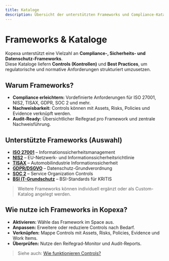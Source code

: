 ```yaml
---
title: Kataloge
description: Übersicht der unterstützten Frameworks und Compliance-Kataloge in Kopexa
---
```


# Frameworks & Kataloge

Kopexa unterstützt eine Vielzahl an **Compliance-, Sicherheits- und Datenschutz-Frameworks**.  
Diese Kataloge liefern **Controls (Kontrollen)** und **Best Practices**, um regulatorische und normative Anforderungen strukturiert umzusetzen.
    
## Warum Frameworks?

- **Compliance erleichtern:** Vordefinierte Anforderungen für ISO 27001, NIS2, TISAX, GDPR, SOC 2 und mehr.
- **Nachweisbarkeit:** Controls können mit Assets, Risks, Policies und Evidence verknüpft werden.
- **Audit-Ready:** Übersichtlicher Reifegrad pro Framework und zentrale Nachweisführung.

## Unterstützte Frameworks (Auswahl)

- [**ISO 27001**](./iso27001/index.mdx) – Informationssicherheitsmanagement
- [**NIS2**](./nis2/index.mdx) – EU-Netzwerk- und Informationssicherheitsrichtlinie
- [**TISAX**](./tisax/index.mdx) – Automobilindustrie Informationssicherheit
- [**GDPR/DSGVO**](./gdpr/index.mdx) – Datenschutz-Grundverordnung
- [**SOC 2**](./soc2/index.mdx) – Service Organization Controls
- [**BSI IT-Grundschutz**](./bsi/index.mdx) – BSI-Standards für KRITIS

> Weitere Frameworks können individuell ergänzt oder als Custom-Katalog angelegt werden.

## Wie nutze ich Frameworks in Kopexa?

- **Aktivieren:** Wähle das Framework im Space aus.
- **Anpassen:** Erweitere oder reduziere Controls nach Bedarf.
- **Verknüpfen:** Mappe Controls mit Assets, Risks, Policies, Evidence und Work Items.
- **Überprüfen:** Nutze den Reifegrad-Monitor und Audit-Reports.

> Siehe auch: [Wie funktionieren Controls?](../core/spaces/catalogs-controls/index.mdx)
